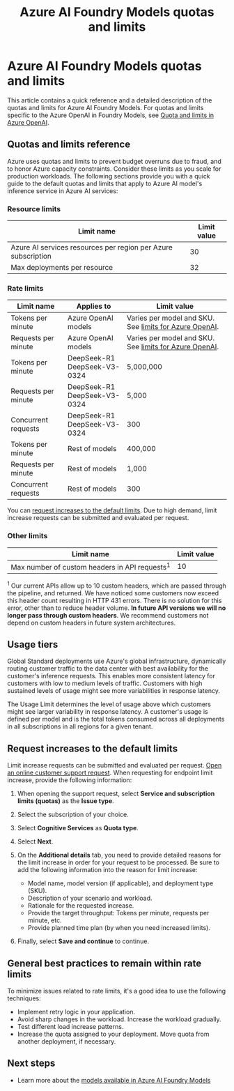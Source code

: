 ﻿---
title: "Azure AI Foundry Models quotas and limits"
description: Quick reference, detailed description, and best practices on the quotas and limits for the Azure AI Foundry service.
---

# Azure AI Foundry Models quotas and limits

This article contains a quick reference and a detailed description of the quotas and limits for Azure AI Foundry Models. For quotas and limits specific to the Azure OpenAI in Foundry Models, see [Quota and limits in Azure OpenAI](../openai/quotas-limits).

## Quotas and limits reference

Azure uses quotas and limits to prevent budget overruns due to fraud, and to honor Azure capacity constraints. Consider these limits as you scale for production workloads. The following sections provide you with a quick guide to the default quotas and limits that apply to Azure AI model's inference service in Azure AI services:

### Resource limits

| Limit name | Limit value |
|--|--|
| Azure AI services resources per region per Azure subscription | 30 |
| Max deployments per resource | 32 | 

### Rate limits

| Limit name           | Applies to          | Limit value |
| -------------------- | ------------------- | ----------- |
| Tokens per minute    | Azure OpenAI models | Varies per model and SKU. See [limits for Azure OpenAI](../openai/quotas-limits). |
| Requests per minute  | Azure OpenAI models | Varies per model and SKU. See [limits for Azure OpenAI](../openai/quotas-limits). |
| Tokens per minute    | DeepSeek-R1<br />DeepSeek-V3-0324         | 5,000,000 |
| Requests per minute  | DeepSeek-R1<br />DeepSeek-V3-0324         | 5,000     |
| Concurrent requests  | DeepSeek-R1<br />DeepSeek-V3-0324         | 300       |
| Tokens per minute    | Rest of models      | 400,000   |
| Requests per minute  | Rest of models      | 1,000     |
| Concurrent requests  | Rest of models      | 300       |

You can [request increases to the default limits](#request-increases-to-the-default-limits). Due to high demand, limit increase requests can be submitted and evaluated per request.

### Other limits

| Limit name | Limit value |
|--|--|
| Max number of custom headers in API requests<sup>1</sup> | 10 |

<sup>1</sup> Our current APIs allow up to 10 custom headers, which are passed through the pipeline, and returned. We have noticed some customers now exceed this header count resulting in HTTP 431 errors. There is no solution for this error, other than to reduce header volume. **In future API versions we will no longer pass through custom headers**. We recommend customers not depend on custom headers in future system architectures.

## Usage tiers

Global Standard deployments use Azure's global infrastructure, dynamically routing customer traffic to the data center with best availability for the customer's inference requests. This enables more consistent latency for customers with low to medium levels of traffic. Customers with high sustained levels of usage might see more variabilities in response latency.

The Usage Limit determines the level of usage above which customers might see larger variability in response latency. A customer's usage is defined per model and is the total tokens consumed across all deployments in all subscriptions in all regions for a given tenant.

## Request increases to the default limits

Limit increase requests can be submitted and evaluated per request. [Open an online customer support request](https://portal.azure.com/#blade/Microsoft_Azure_Support/HelpAndSupportBlade/newsupportrequest/). When requesting for endpoint limit increase, provide the following information:

1. When opening the support request, select **Service and subscription limits (quotas)** as the **Issue type**.

1. Select the subscription of your choice.

1. Select **Cognitive Services** as **Quota type**.

1. Select **Next**.

1. On the **Additional details** tab, you need to provide detailed reasons for the limit increase in order for your request to be processed. Be sure to add the following information into the reason for limit increase:

   * Model name, model version (if applicable), and deployment type (SKU).
   * Description of your scenario and workload.
   * Rationale for the requested increase.
   * Provide the target throughput: Tokens per minute, requests per minute, etc.
   * Provide planned time plan (by when you need increased limits).

1. Finally, select **Save and continue** to continue.

## General best practices to remain within rate limits

To minimize issues related to rate limits, it's a good idea to use the following techniques:

- Implement retry logic in your application.
- Avoid sharp changes in the workload. Increase the workload gradually.
- Test different load increase patterns.
- Increase the quota assigned to your deployment. Move quota from another deployment, if necessary.

## Next steps

* Learn more about the [models available in Azure AI Foundry Models](../model-inference/concepts/models)
